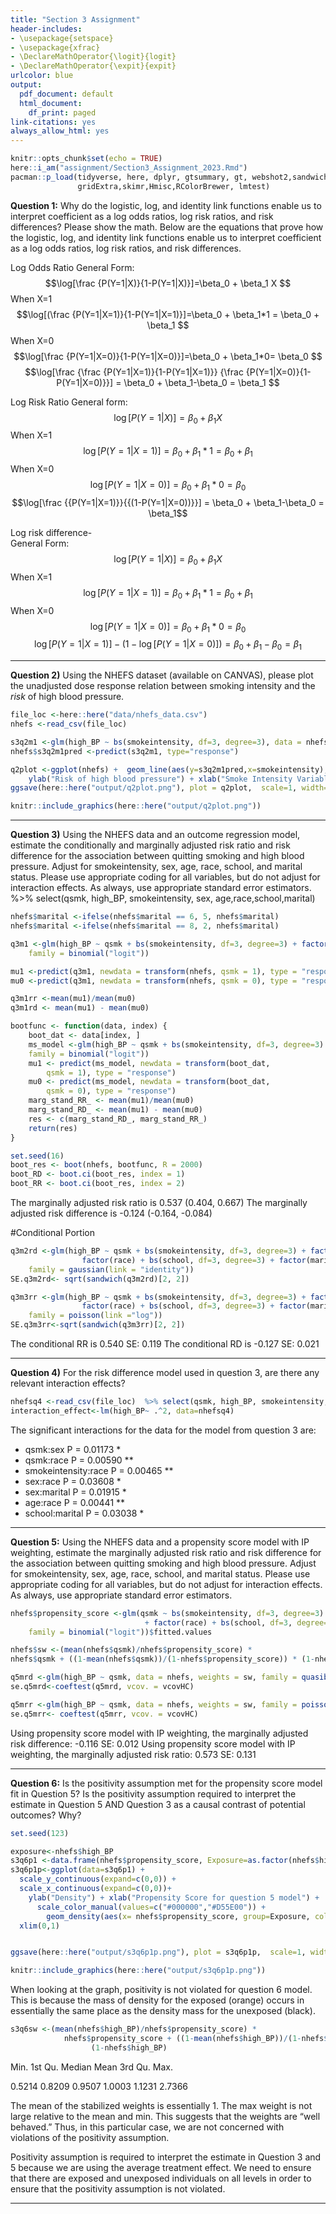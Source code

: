 ```yaml
---
title: "Section 3 Assignment"
header-includes:
- \usepackage{setspace}
- \usepackage{xfrac}
- \DeclareMathOperator{\logit}{logit}
- \DeclareMathOperator{\expit}{expit}
urlcolor: blue
output:
  pdf_document: default
  html_document:
    df_print: paged
link-citations: yes
always_allow_html: yes
---
```


```r
knitr::opts_chunk$set(echo = TRUE)
here::i_am("assignment/Section3_Assignment_2023.Rmd")
pacman::p_load(tidyverse, here, dplyr, gtsummary, gt, webshot2,sandwich,stats,here, ggplot2,stats, graphics, splines,boot,ggExtra,formatR,
               gridExtra,skimr,Hmisc,RColorBrewer, lmtest)
```

\doublespacing


**Question 1:** Why do the logistic, log, and identity link functions enable us to interpret coefficient as a log odds ratios, log risk ratios, and risk differences? Please show the math.
Below are the equations that prove how the logistic, log, and identity link functions enable us to interpret coefficient as a log odds ratios, log risk ratios, and risk differences.


Log Odds Ratio 
General Form:
$$\log[\frac {P(Y=1|X)}{1-P(Y=1|X)}]=\beta_0 + \beta_1 X $$
When X=1
$$\log[(\frac {P(Y=1|X=1)}{1-P(Y=1|X=1)}]=\beta_0 + \beta_1*1 =  \beta_0 + \beta_1 $$
When X=0
$$\log[\frac {P(Y=1|X=0)}{1-P(Y=1|X=0)}]=\beta_0 + \beta_1*0= \beta_0 $$
$$\log[\frac {\frac {P(Y=1|X=1)}{1-P(Y=1|X=1)}} {\frac {P(Y=1|X=0)}{1-P(Y=1|X=0)}}] = \beta_0 + \beta_1-\beta_0 = \beta_1 $$

Log Risk Ratio 
General form:
$$\log[{P(Y=1|X)}]=\beta_0 + \beta_1X$$
When X=1
$$\log[{P(Y=1|X=1)}]=\beta_0 + \beta_1*1=\beta_0 + \beta_1$$
When X=0
$$\log[{P(Y=1|X=0)}]=\beta_0 + \beta_1*0=\beta_0$$
$$\log[\frac {{P(Y=1|X=1)}}{{(1-P(Y=1|X=0))}}] = \beta_0 + \beta_1-\beta_0 = \beta_1$$ 

Log risk difference-  
General Form: 
$$\log[{P(Y=1|X)}]=\beta_0 + \beta_1X$$
When X=1
$$\log[{P(Y=1|X=1)}]=\beta_0 + \beta_1*1=\beta_0 + \beta_1$$
When X=0
$$\log[{P(Y=1|X=0)}]=\beta_0 + \beta_1*0=\beta_0$$
$$ \log[{P(Y=1|X=1)}]-(1-\log[{P(Y=1|X=0)}]) =  \beta_0 + \beta_1-\beta_0 = \beta_1 $$


***

**Question 2)**  Using the NHEFS dataset (available on CANVAS), please plot the unadjusted dose response relation between smoking intensity and the *risk* of high blood pressure.
```r
file_loc <-here::here("data/nhefs_data.csv")
nhefs <-read_csv(file_loc)
```

```r
s3q2m1 <-glm(high_BP ~ bs(smokeintensity, df=3, degree=3), data = nhefs, family = binomial(link = "logit"))
nhefs$s3q2m1pred <-predict(s3q2m1, type="response")
```

```r
q2plot <-ggplot(nhefs) +  geom_line(aes(y=s3q2m1pred,x=smokeintensity),color="red") +
    ylab("Risk of high blood pressure") + xlab("Smoke Intensity Variable") 
ggsave(here::here("output/q2plot.png"), plot = q2plot,  scale=1, width=5, height=5, dpi=70)

knitr::include_graphics(here::here("output/q2plot.png"))
```




***

**Question 3)** Using the NHEFS data and an outcome regression model, estimate the conditionally and marginally adjusted risk ratio and risk difference for the association between quitting smoking and high blood pressure. Adjust for smokeintensity, sex, age, race, school, and marital status. Please use appropriate coding for all variables, but do not adjust for interaction effects. As always, use appropriate standard error estimators.
 %>% select(qsmk, high_BP, smokeintensity, sex, age,race,school,marital)
```r
nhefs$marital <-ifelse(nhefs$marital == 6, 5, nhefs$marital)
nhefs$marital <-ifelse(nhefs$marital == 8, 2, nhefs$marital)

```

```r
q3m1 <-glm(high_BP ~ qsmk + bs(smokeintensity, df=3, degree=3) + factor(sex) + bs(age, df=3, degree=3) + factor(race) + bs(school, df=3, degree=3) + factor(marital), data = nhefs,
    family = binomial("logit"))

mu1 <-predict(q3m1, newdata = transform(nhefs, qsmk = 1), type = "response")
mu0 <-predict(q3m1, newdata = transform(nhefs, qsmk = 0), type = "response")

q3m1rr <-mean(mu1)/mean(mu0)
q3m1rd <- mean(mu1) - mean(mu0)
```


```r
bootfunc <- function(data, index) {
    boot_dat <- data[index, ]
    ms_model <-glm(high_BP ~ qsmk + bs(smokeintensity, df=3, degree=3) + factor(sex) + bs(age, df=3, degree=3) + factor(race) + bs(school, df=3, degree=3) + factor(marital), data = boot_dat,
    family = binomial("logit"))
    mu1 <- predict(ms_model, newdata = transform(boot_dat,
        qsmk = 1), type = "response")
    mu0 <- predict(ms_model, newdata = transform(boot_dat,
        qsmk = 0), type = "response")
    marg_stand_RR_ <- mean(mu1)/mean(mu0)
    marg_stand_RD_ <- mean(mu1) - mean(mu0)
    res <- c(marg_stand_RD_, marg_stand_RR_)
    return(res)
}

set.seed(16)
boot_res <- boot(nhefs, bootfunc, R = 2000)
boot_RD <- boot.ci(boot_res, index = 1)
boot_RR <- boot.ci(boot_res, index = 2)


```

The marginally adjusted risk ratio is 0.537 (0.404,  0.667)
The marginally adjusted risk difference is -0.124  (-0.164, -0.084)

#Conditional Portion
```r
q3m2rd <-glm(high_BP ~ qsmk + bs(smokeintensity, df=3, degree=3) + factor(sex) + bs(age, df=3, degree=3) + 
                factor(race) + bs(school, df=3, degree=3) + factor(marital), data = nhefs,
    family = gaussian(link = "identity"))
SE.q3m2rd<- sqrt(sandwich(q3m2rd)[2, 2])

q3m3rr <-glm(high_BP ~ qsmk + bs(smokeintensity, df=3, degree=3) + factor(sex) + bs(age, df=3, degree=3) + 
                factor(race) + bs(school, df=3, degree=3) + factor(marital), data = nhefs,
    family = poisson(link ="log"))
SE.q3m3rr<-sqrt(sandwich(q3m3rr)[2, 2])

```

The conditional RR is 0.540 SE: 0.119
The conditional RD is -0.127 SE: 0.021

***

**Question 4)** For the risk difference model used in question 3, are there any relevant interaction effects?

```r
nhefsq4 <-read_csv(file_loc)  %>% select(qsmk, high_BP, smokeintensity, sex, age,race,school,marital)
interaction_effect<-lm(high_BP~ .^2, data=nhefsq4)
```

The significant interactions for the data for the model from question 3 are: 

- qsmk:sex P = 0.01173 *
- qsmk:race P = 0.00590 **
- smokeintensity:race P = 0.00465 **
- sex:race P = 0.03608 * 
- sex:marital P = 0.01915 * 
- age:race P = 0.00441 **
- school:marital P = 0.03038 *

***

**Question 5:** Using the NHEFS data and a propensity score model with IP weighting, estimate the marginally adjusted risk ratio and risk difference for the association between quitting smoking and high blood pressure. Adjust for smokeintensity, sex, age, race, school, and marital status. Please use appropriate coding for all variables, but do not adjust for interaction effects. As always, use appropriate standard error estimators.

```r
nhefs$propensity_score <-glm(qsmk ~ bs(smokeintensity, df=3, degree=3) + factor(sex) + bs(age, df=3, degree=3)
                              + factor(race) + bs(school, df=3, degree=3) + factor(marital), data = nhefs,
    family = binomial("logit"))$fitted.values
```

```r
nhefs$sw <-(mean(nhefs$qsmk)/nhefs$propensity_score) *
nhefs$qsmk + ((1-mean(nhefs$qsmk))/(1-nhefs$propensity_score)) * (1-nhefs$qsmk)

```

```r
q5mrd <-glm(high_BP ~ qsmk, data = nhefs, weights = sw, family = quasibinomial("identity"))
se.q5mrd<-coeftest(q5mrd, vcov. = vcovHC)

q5mrr <-glm(high_BP ~ qsmk, data = nhefs, weights = sw, family = poisson("log"))
se.q5mrr<- coeftest(q5mrr, vcov. = vcovHC)

```
Using propensity score model with IP weighting, the marginally adjusted risk difference: -0.116 SE: 0.012
Using propensity score model with IP weighting, the marginally adjusted risk ratio: 0.573 SE: 0.131


***

**Question 6:** Is the positivity assumption met for the propensity score model fit in Question 5? Is the positivity assumption required to interpret the estimate in Question 5 AND Question 3 as a causal contrast of potential outcomes? Why?

```r
set.seed(123)

exposure<-nhefs$high_BP
s3q6p1 <-data.frame(nhefs$propensity_score, Exposure=as.factor(nhefs$high_BP))
s3q6p1p<-ggplot(data=s3q6p1) +
  scale_y_continuous(expand=c(0,0)) +
  scale_x_continuous(expand=c(0,0))+
    ylab("Density") + xlab("Propensity Score for question 5 model") +
      scale_color_manual(values=c("#000000","#D55E00")) +
        geom_density(aes(x= nhefs$propensity_score, group=Exposure, color=Exposure)) +
  xlim(0,1)


ggsave(here::here("output/s3q6p1p.png"), plot = s3q6p1p,  scale=1, width=5, height=5, dpi=70)

knitr::include_graphics(here::here("output/s3q6p1p.png"))
```
When looking at the graph, positivity is not violated for question 6 model.  This is because the mass of density for the exposed (orange) occurs in essentially the same place as the density mass for the unexposed (black). 


```r
s3q6sw <-(mean(nhefs$high_BP)/nhefs$propensity_score) * 
            nhefs$propensity_score + ((1-mean(nhefs$high_BP))/(1-nhefs$propensity_score)) * 
                  (1-nhefs$high_BP)

```
 Min. 1st Qu.  Median    Mean 3rd Qu.    Max. 
 
 
 0.5214  0.8209  0.9507  1.0003  1.1231  2.7366 

The mean of the stabilized weights is essentially 1. The max weight is not large relative to the mean and min. This suggests that the weights are "well behaved." Thus, in this particular case, we are not concerned with violations of the positivity assumption.


Positivity assumption is required to interpret the estimate in Question 3 and 5 because we are using the average treatment effect. We need to ensure that there are exposed and unexposed individuals on all levels in order to ensure that the positivity assumption is not violated. 




***
